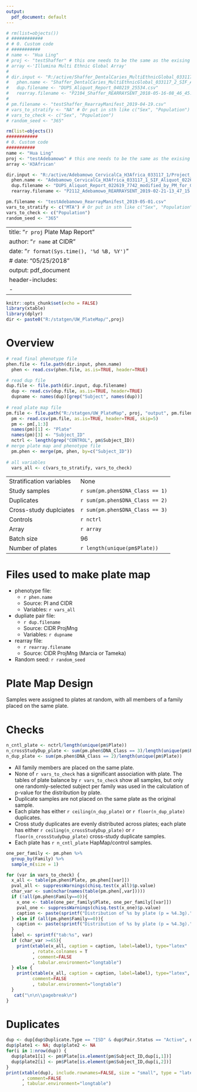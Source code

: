 ---
output:
  pdf_document: default
---
```{r setup, include=FALSE, echo=F}
# rm(list=objects())
# ############
# # 0. Custom code 
# ###########
# name <- "Hua Ling"
# proj <- "testShaffer" # this one needs to be the same as the exising directory where your plate map outputs are located.
# array <-'Illumina Multi Ethnic Global Array'
# 
# dir.input <- "R:/active/Shaffer_DentalCaries_MultiEthnicGlobal_033117_2/Project_Management/Plate_Map_Design/ForMakePlateMap"
#   phen.name <- "Shaffer_DentalCaries_MultiEthnicGlobal_033117_2_SIF_Aliquot_040219_2523.csv"
#   dup.filename <- "DUPS_Aliquot_Report_040219_25534.csv"
#   rearray.filename <- "P2104_Shaffer_REARRAYSENT_2018-05-16-08_46_45.109.csv"
# 
# pm.filename <- "testShaffer_RearrayManifest_2019-04-19.csv" 
# vars_to_stratify <- "NA" # Or put in sth like c("Sex", "Population")
# vars_to_check <- c("Sex", "Population")
# random_seed <- "365"

rm(list=objects())
############
# 0. Custom code 
###########
name <- "Hua Ling"
proj <- "testAdebamowo" # this one needs to be the same as the exising directory where your plate map outputs are located.
array <-'H3African'

dir.input <- "R:/active/Adebamowo_CervicalCa_H3Africa_033117_1/Project_Management/Plate_Maps/Files_for_Genetic_Analysts"
  phen.name <- "Adebamowo_CervicalCa_H3Africa_033117_1_SIF_Aliquot_022619_81243_modified_by_PM_for_GA.csv"
  dup.filename <- "DUPS_Aliquot_Report_022619_7742_modified_by_PM_for_GA.csv"
  rearray.filename <- "P2112_Adebamowo_REARRAYSENT_2019-02-21-13_47_15.916.csv"

pm.filename <- "testAdebamowo_RearrayManifest_2019-05-01.csv" 
vars_to_stratify <- c("MTA") # Or put in sth like c("Sex", "Population")
vars_to_check <- c("Population")
random_seed <- "365"

```

---
title: "`r proj` Plate Map Report"
author: "`r name` at CIDR"
date: "`r format(Sys.time(), '%d %B, %Y')`"
# date: "05/25/2018"
output: pdf_document
header-includes:
   - \usepackage{rotating}
---

```{r, include=F, echo=F}
knitr::opts_chunk$set(echo = FALSE)
library(xtable)
library(dplyr)
dir <- paste0("R:/statgen/UW_PlateMap/",proj)
```


# Overview
```{r, results='hide'}
# read final phenotype file
phen.file <- file.path(dir.input, phen.name)
  phen <- read.csv(phen.file, as.is=TRUE, header=TRUE)

# read dup file 
dup.file <- file.path(dir.input, dup.filename)
  dup <- read.csv(dup.file, as.is=TRUE, header=TRUE)
  dupname <- names(dup)[grep("Subject", names(dup))]
  
# read plate map file
pm.file <- file.path("R:/statgen/UW_PlateMap", proj, "output", pm.filename)
  pm <- read.csv(pm.file, as.is=TRUE, header=TRUE, skip=5)
  pm <- pm[,1:3]
  names(pm)[1] <- "Plate"
  names(pm)[3] <- "Subject_ID"
  nctrl <- length(grep("CONTROL", pm$Subject_ID))
# merge plate map and phenotype file
  pm.phen <- merge(pm, phen, by=c("Subject_ID"))
  
# all variables
  vars_all <- c(vars_to_stratify, vars_to_check)
```


  |  
--- | ---
Stratification variables | None
Study samples | `r sum(pm.phen$DNA_Class == 1)`
Duplicates | `r sum(pm.phen$DNA_Class == 2)`
Cross-study duplciates | `r sum(pm.phen$DNA_Class == 3)`
Controls | `r nctrl`
Array | `r array`
Batch size | 96
Number of plates | `r length(unique(pm$Plate))`


# Files used to make plate map

- phenotype file:
    - `r phen.name`
    - Source: PI and CIDR
    - Variables: `r vars_all`
- dupliate pair file:
    - `r dup.filename`
    - Source: CIDR ProjMng
    - Variables: `r dupname`
- rearray file:
    - `r rearray.filename`
    - Source: CIDR ProjMng (Marcia or Tameka)
- Random seed: `r random_seed`


# Plate Map Design

Samples were assigned to plates at random, with all members of a family placed on the same plate.


# Checks
```{r}
n_cntl_plate <- nctrl/length(unique(pm$Plate))
n_crossStudyDup_plate <- sum(pm.phen$DNA_Class == 3)/length(unique(pm$Plate))
n_dup_plate <- sum(pm.phen$DNA_Class == 2)/length(unique(pm$Plate))
```

- All family members are placed on the same plate.
- None of `r vars_to_check` has a significant association with plate. The tables of plate balance by `r vars_to_check` show all samples, but only one randomly-selected subject per family was used in the calculation of p-value for the distribution by plate.
- Duplicate samples are not placed on the same plate as the original sample.
- Each plate has either `r ceiling(n_dup_plate)` or `r floor(n_dup_plate)` duplicates.
- Cross study duplicates are evenly distributed across plates; each plate has either `r ceiling(n_crossStudyDup_plate)` or `r floor(n_crossStudyDup_plate)` cross-study duplicate samples.
- Each plate has `r n_cntl_plate` HapMap/control samples.

\clearpage

```{r, echo=FALSE, results='asis', warning=F}
one_per_family <- pm.phen %>%
  group_by(Family) %>%
  sample_n(size = 1)

for (var in vars_to_check) {
  x_all <- table(pm.phen$Plate, pm.phen[[var]])
  pval_all <- suppressWarnings(chisq.test(x_all)$p.value)
  char_var <- sum(nchar(names(table(pm.phen[,var]))))
  if (!all(pm.phen$Family==0)){
    x_one <- table(one_per_family$Plate, one_per_family[[var]])
    pval_one <- suppressWarnings(chisq.test(x_one)$p.value)
    caption <- paste(sprintf("Distribution of %s by plate (p = %4.3g).", var, pval_one))
  } else if (all(pm.phen$Family==0)){
    caption <- paste(sprintf("Distribution of %s by plate (p = %4.3g).", var, pval_all))
  }
  label <- sprintf("tab:%s", var)
  if (char_var >=65){
    print(xtable(x_all, caption = caption, label=label), type="latex"
          , rotate.colnames = T
          , comment=FALSE
          , tabular.environment="longtable")
  } else {
    print(xtable(x_all, caption = caption, label=label), type="latex", 
          comment=FALSE
          , tabular.environment="longtable")
  }
   cat("\n\n\\pagebreak\n")
}
```

\clearpage

# Duplicates
```{r, results='asis', warning=FALSE}
dup <- dup[dup$Duplicate.Type == "ISD" & dup$Pair.Status == "Active", dupname]
dup$plate1 <- NA; dup$plate2 <- NA
for(i in 1:nrow(dup)) {
  dup$plate1[i] <- pm$Plate[is.element(pm$Subject_ID,dup[i,1])]
  dup$plate2[i] <- pm$Plate[is.element(pm$Subject_ID,dup[i,2])]
}
print(xtable(dup), include.rownames=FALSE, size = "small", type = "latex"
      , comment=FALSE
      , tabular.environment="longtable")

```

